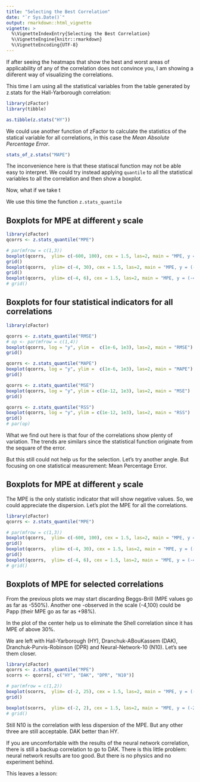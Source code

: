 ```yaml
---
title: "Selecting the Best Correlation"
date: "`r Sys.Date()`"
output: rmarkdown::html_vignette
vignette: >
  %\VignetteIndexEntry{Selecting the Best Correlation}
  %\VignetteEngine{knitr::rmarkdown}
  %\VignetteEncoding{UTF-8}
---
```



If after seeing the heatmaps that show the best and worst areas of applicability of any of the correlation does not convince you, I am showing a diiferent way of visualizing the correlations.

This time I am using all the statistical variables from the table generated by z.stats for the Hall-Yarborough correlation:

```r
library(zFactor)
library(tibble)

as.tibble(z.stats("HY"))
```

We could use another function of zFactor to calculate the statistics of the statical variable for all correlations, in this case the *Mean Absolute Percentage Error*.

```r
stats_of_z.stats("MAPE")
```

The inconvenience here is that these statiscal function may not be able easy to interpret. We could try instead applying `quantile` to all the statistical variables to all the correlation and then show a boxplot. 

Now, what if we take t

We use this time the function `z.stats_quantile`


## Boxplots for MPE at different `y` scale

```r
library(zFactor)
qcorrs <- z.stats_quantile("MPE")

# par(mfrow = c(1,3))
boxplot(qcorrs,  ylim= c(-600, 100), cex = 1.5, las=2, main = "MPE, y = (-4, 100)")
grid()
boxplot(qcorrs,  ylim= c(-4, 30), cex = 1.5, las=2, main = "MPE, y = (-4, 30)")
grid()
boxplot(qcorrs,  ylim= c(-4, 6), cex = 1.5, las=2, main = "MPE, y = (-4, 6)")
# grid()
```

## Boxplots for four statistical indicators for all correlations

```r
library(zFactor)

qcorrs <- z.stats_quantile("RMSE")
# op <- par(mfrow = c(1,4))
boxplot(qcorrs, log = "y", ylim =  c(1e-6, 1e3), las=2, main = "RMSE")
grid()

qcorrs <- z.stats_quantile("MAPE")
boxplot(qcorrs, log = "y", ylim =  c(1e-6, 1e3), las=2, main = "MAPE")
grid()

qcorrs <- z.stats_quantile("MSE")
boxplot(qcorrs, log = "y", ylim = c(1e-12, 1e3), las=2, main = "MSE")
grid()

qcorrs <- z.stats_quantile("RSS")
boxplot(qcorrs, log = "y", ylim = c(1e-12, 1e3), las=2, main = "RSS")
grid()
# par(op)
```

What we find out here is that four of the correlations show plenty of variation. The trends are similars since the statistical function originate from the sequare of the error.

But this still could not help us for the selection.
Let's try another angle. But focusing on one statistical measurement: Mean Percentage Error.

## Boxplots for MPE at different `y` scale
The MPE is the only statistic indicator that will show negative values. So, we could appreciate the dispersion. Let's plot the MPE for all the correlations.

```r
library(zFactor)
qcorrs <- z.stats_quantile("MPE")

# par(mfrow = c(1,3))
boxplot(qcorrs,  ylim= c(-600, 100), cex = 1.5, las=2, main = "MPE, y = (-4, 100)")
grid()
boxplot(qcorrs,  ylim= c(-4, 30), cex = 1.5, las=2, main = "MPE, y = (-4, 30)")
grid()
boxplot(qcorrs,  ylim= c(-4, 6), cex = 1.5, las=2, main = "MPE, y = (-4, 6)")
# grid()
```

## Boxplots of MPE for selected correlations
From the previous plots we may start discarding Beggs-Brill (MPE values go as far as -550%). Another one -observed in the scale (-4,100) could be Papp (their MPE go as far as +98%). 

In the plot of the center help us to eliminate the Shell correlation since it has MPE of above 30%.

We are left with Hall-Yarborough (HY), Dranchuk-ABouKassem (DAK), Dranchuk-Purvis-Robinson (DPR) and Neural-Network-10 (N10). Let's see them closer.

```r
library(zFactor)
qcorrs <- z.stats_quantile("MPE")
scorrs <- qcorrs[, c("HY", "DAK", "DPR", "N10")]

# par(mfrow = c(1,2))
boxplot(scorrs,  ylim= c(-2, 25), cex = 1.5, las=2, main = "MPE, y = (-2, 25)")
grid()

boxplot(scorrs,  ylim= c(-2, 2), cex = 1.5, las=2, main = "MPE, y = (-2, 2)")
# grid()
```

Still N10 is the correlation with less dispersion of the MPE. But any other three are still acceptable. DAK better than HY. 

If you are uncomfortable with the results of the neural network correlation, there is still a backup correlation to go to DAK. There is this little problem: neural network results are too good. But there is no physics and no experiment behind.

This leaves a lesson: 
